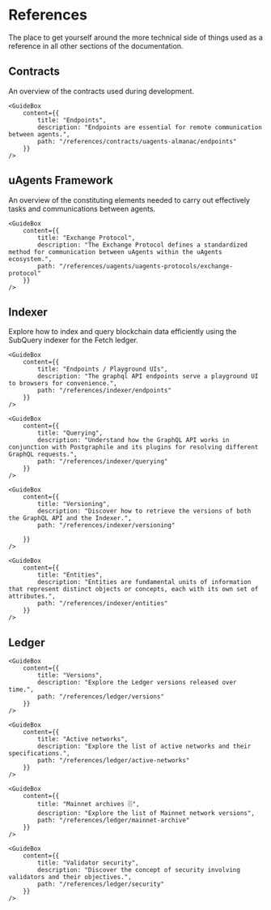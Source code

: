 # References

<div className="nx-text-fetch-content">
  The place to get yourself around the more technical side of things used as a
  reference in all other sections of the documentation.
</div>


## Contracts

<div className="nx-text-fetch-content">
  An overview of the contracts used during development.
</div>

<Grid2>
    <GuideBox
        content={{
            title: "Almanac",
            description: "The Almanac is a smart contract developed and deployed on the Fetch.ai blockchain which provides users with a direct way to query a particular uAgent's information.",
            path: "/references/contracts/uagents-almanac/almanac-overview"
        }}
    />

    <GuideBox
        content={{
            title: "Endpoints",
            description: "Endpoints are essential for remote communication between agents.",
            path: "/references/contracts/uagents-almanac/endpoints"
        }}
    />

</Grid2>

## uAgents Framework

<div className="nx-text-fetch-content">
  An overview of the constituting elements needed to carry out effectively tasks
  and communications between agents.
</div>

<Grid2>
    <GuideBox
        content={{
            title: "uAgents Protocols",
            description: "Protocols are used to facilitate communication and interaction between uAgents in the uAgents framework.",
            path: "/references/uagents/uagents-protocols/agent-protocols"
        }}
    />

    <GuideBox
        content={{
            title: "Exchange Protocol",
            description: "The Exchange Protocol defines a standardized method for communication between uAgents within the uAgents ecosystem.",
            path: "/references/uagents/uagents-protocols/exchange-protocol"
        }}
    />

</Grid2>
<Grid2>
    <GuideBox
        content={{
            title: "Storage",
            description: "uAgents storage is an important concept to understand how uAgents work.",
            path: "/references/uagents/uagents-protocols/storage"
        }}
    />

</Grid2>

## Indexer

<div className="nx-text-fetch-content">
Explore how to index and query blockchain data efficiently using the SubQuery indexer for the Fetch ledger.
</div>

<Grid2>

    <GuideBox
        content={{
            title: "Endpoints / Playground UIs",
            description: "The graphql API endpoints serve a playground UI to browsers for convenience.",
            path: "/references/indexer/endpoints"
        }}
    />

    <GuideBox
        content={{
            title: "Querying",
            description: "Understand how the GraphQL API works in conjunction with Postgraphile and its plugins for resolving different GraphQL requests.",
            path: "/references/indexer/querying"
        }}
    />

</Grid2>
<Grid2>

    <GuideBox
        content={{
            title: "Versioning",
            description: "Discover how to retrieve the versions of both the GraphQL API and the Indexer.",
            path: "/references/indexer/versioning"

        }}
    />

    <GuideBox
        content={{
            title: "Entities",
            description: "Entities are fundamental units of information that represent distinct objects or concepts, each with its own set of attributes.",
            path: "/references/indexer/entities"
        }}
    />

</Grid2>


## Ledger

<Grid2>

    <GuideBox
        content={{
            title: "Versions",
            description: "Explore the Ledger versions released over time.",
            path: "/references/ledger/versions"
        }}
    />

    <GuideBox
        content={{
            title: "Active networks",
            description: "Explore the list of active networks and their specifications.",
            path: "/references/ledger/active-networks"
        }}
    />

</Grid2>
<Grid2>

    <GuideBox
        content={{
            title: "Mainnet archives 🗄",
            description: "Explore the list of Mainnet network versions",
            path: "/references/ledger/mainnet-archive"
        }}
    />

    <GuideBox
        content={{
            title: "Validator security",
            description: "Discover the concept of security involving validators and their objectives.",
            path: "/references/ledger/security"
        }}
    />

</Grid2>

<div className="nx-mb-8"></div>